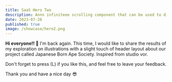 ```yaml
---
title: SaaS Hero Two
description: Annn infiniteee scrolling component that can be used to display text, images, or videos.
date: 2023-07-26
published: true
image: /showcase/hero2.png
---
```


<ComponentPreview name="saas-hero-two" />

**Hi everyone!! 👀**
I'm back again. This time, I would like to share the results of my exploration on illustrations with a slight touch of header layout about our project called Japanese Born Ape Society. Inspired from studio vor.

Don't forget to press (L) if you like this, and feel free to leave your feedback.

Thank you and have a nice day 😎
